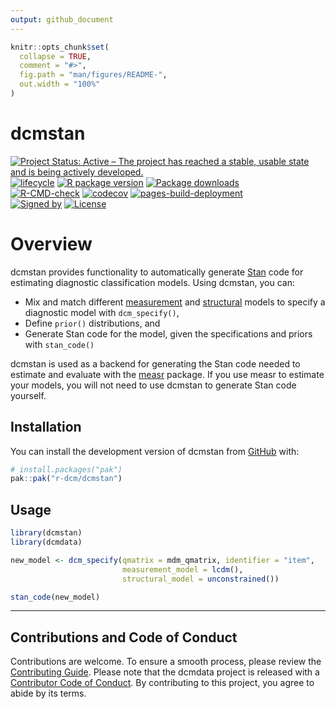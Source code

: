 ```yaml
---
output: github_document
---
```


<!-- README.md is generated from README.Rmd. Please edit that file -->

```r
knitr::opts_chunk$set(
  collapse = TRUE,
  comment = "#>",
  fig.path = "man/figures/README-",
  out.width = "100%"
)
```

# dcmstan

<!-- badges: start -->
[![Project Status: Active – The project has reached a stable, usable state and is being actively developed.](https://www.repostatus.org/badges/latest/active.svg)](https://www.repostatus.org/#active)
[![lifecycle](https://img.shields.io/badge/lifecycle-stable-brightgreen.svg)](https://lifecycle.r-lib.org/articles/stages.html)
[![R package version](https://www.r-pkg.org/badges/version/dcmstan)](https://cran.r-project.org/package=dcmstan)
[![Package downloads](https://cranlogs.r-pkg.org/badges/grand-total/dcmstan)](https://cran.r-project.org/package=dcmstan)</br>
[![R-CMD-check](https://github.com/r-dcm/dcmstan/actions/workflows/R-CMD-check.yaml/badge.svg)](https://github.com/r-dcm/dcmstan/actions/workflows/R-CMD-check.yaml)
[![codecov](https://codecov.io/gh/r-dcm/dcmstan/graph/badge.svg?token=D6qTsKTROZ)](https://codecov.io/gh/r-dcm/dcmstan)
[![pages-build-deployment](https://github.com/r-dcm/dcmstan/actions/workflows/pages/pages-build-deployment/badge.svg)](https://github.com/r-dcm/dcmstan/actions/workflows/pages/pages-build-deployment)</br>
[![Signed by](https://img.shields.io/badge/Keybase-Verified-brightgreen.svg)](https://keybase.io/wjakethompson)
[![License](https://img.shields.io/badge/License-MIT-blue.svg)](https://opensource.org/license/mit)
<!-- badges: end -->

# Overview

dcmstan provides functionality to automatically generate [Stan](https://mc-stan.org) code for estimating diagnostic classification models.
Using dcmstan, you can:

* Mix and match different [measurement](https://dcmstan.r-dcm.org/reference/measurement-model) and [structural](https://dcmstan.r-dcm.org/reference/structural-model) models to specify a diagnostic model with `dcm_specify()`,
* Define `prior()` distributions, and
* Generate Stan code for the model, given the specifications and priors with `stan_code()`

dcmstan is used as a backend for generating the Stan code needed to estimate and evaluate with the [measr](https://measr.info) package.
If you use measr to estimate your models, you will not need to use dcmstan to generate Stan code yourself.

## Installation

You can install the development version of dcmstan from [GitHub](https://github.com/) with:

``` r
# install.packages("pak")
pak::pak("r-dcm/dcmstan")
```

## Usage

```r
library(dcmstan)
library(dcmdata)

new_model <- dcm_specify(qmatrix = mdm_qmatrix, identifier = "item",
                         measurement_model = lcdm(),
                         structural_model = unconstrained())

stan_code(new_model)
```

---

## Contributions and Code of Conduct

Contributions are welcome.
To ensure a smooth process, please review the [Contributing Guide](https://dcmstan.r-dcm.org/CONTRIBUTING.html).
Please note that the dcmdata project is released with a [Contributor Code of Conduct](https://dcmstan.r-dcm.org/CODE_OF_CONDUCT.html).
By contributing to this project, you agree to abide by its terms.
